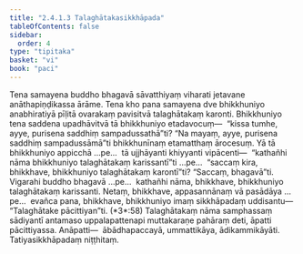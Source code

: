 ```yaml
---
title: "2.4.1.3 Talaghātakasikkhāpada"
tableOfContents: false
sidebar:
  order: 4
type: "tipitaka"
basket: "vi"
book: "paci"
---
```



<DynamicBreadcrumb />

<Division number="802" book="paci">

<Paragraph number="2587" book="paci">
Tena samayena buddho bhagavā sāvatthiyaṃ viharati jetavane anāthapiṇḍikassa ārāme. Tena kho pana samayena dve bhikkhuniyo anabhiratiyā pīḷitā ovarakaṃ pavisitvā talaghātakaṃ karonti. Bhikkhuniyo tena saddena upadhāvitvā tā bhikkhuniyo etadavocuṃ—  “kissa tumhe, ayye, purisena saddhiṃ sampadussathā”ti? “Na mayaṃ, ayye, purisena saddhiṃ sampadussāmā”ti bhikkhunīnaṃ etamatthaṃ ārocesuṃ. Yā tā bhikkhuniyo appicchā …pe…  tā ujjhāyanti khiyyanti vipācenti—  “kathañhi nāma bhikkhuniyo talaghātakaṃ karissantī”ti …pe…  “saccaṃ kira, bhikkhave, bhikkhuniyo talaghātakaṃ karontī”ti? “Saccaṃ, bhagavā”ti. Vigarahi buddho bhagavā …pe…  kathañhi nāma, bhikkhave, bhikkhuniyo talaghātakaṃ karissanti. Netaṃ, bhikkhave, appasannānaṃ vā pasādāya …pe…  evañca pana, bhikkhave, bhikkhuniyo imaṃ sikkhāpadaṃ uddisantu—
</Paragraph>

</Division>
<Division number="803" book="paci">

<Paragraph number="2588" book="paci">
<Emphasis>“Talaghātake pācittiyan”</Emphasis>ti. (*3*:<Emphasis>58</Emphasis>)
</Paragraph>

</Division>
<Division number="804" book="paci">

<Paragraph number="2589" book="paci">
<Emphasis>Talaghātakaṃ</Emphasis> nāma samphassaṃ sādiyantī antamaso uppalapattenapi muttakaraṇe pahāraṃ deti, āpatti pācittiyassa.
</Paragraph>

</Division>
<Division number="805" book="paci">

<Paragraph number="2590" book="paci">
Anāpatti—  ābādhapaccayā, ummattikāya, ādikammikāyāti.

</Paragraph>
</Division>

<Paragraph number="2591" type="center" book="paci">
Tatiyasikkhāpadaṃ niṭṭhitaṃ.
</Paragraph>